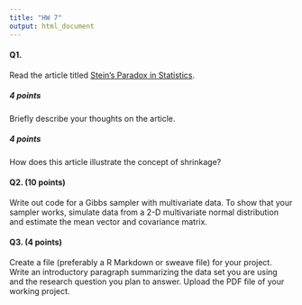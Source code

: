 ```yaml
---
title: "HW 7"
output: html_document
---
```


#### Q1. 
Read the article titled [Stein's Paradox in Statistics](http://statweb.stanford.edu/~ckirby/brad/other/Article1977.pdf).

##### 4 points
Briefly describe your thoughts on the article.

##### 4 points
How does this article illustrate the concept of shrinkage?


#### Q2. (10 points) 
Write out code for a Gibbs sampler with multivariate data. To show that your sampler works, simulate data from a 2-D multivariate normal distribution and estimate the mean vector and covariance matrix.

#### Q3. (4 points)
Create a file (preferably a R Markdown or sweave file) for your project. Write an introductory paragraph summarizing the data set you are using and the research question you plan to answer. Upload the PDF file of your working project.



